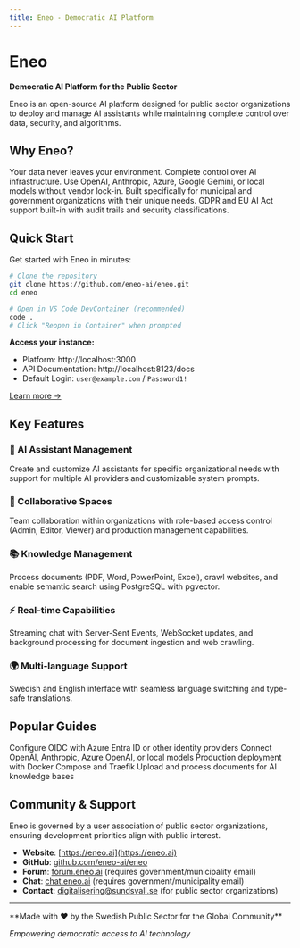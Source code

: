 ```yaml
---
title: Eneo - Democratic AI Platform
---
```



# Eneo

**Democratic AI Platform for the Public Sector**

Eneo is an open-source AI platform designed for public sector organizations to deploy and manage AI assistants while maintaining complete control over data, security, and algorithms.

## Why Eneo?

<Cards>
  <Card title="🔒 Data Sovereignty" href="/docs/security-compliance">
    Your data never leaves your environment. Complete control over AI infrastructure.
  </Card>
  <Card title="🤝 Model Agnostic" href="/guides/ai-providers">
    Use OpenAI, Anthropic, Azure, Google Gemini, or local models without vendor lock-in.
  </Card>
  <Card title="🏛️ Public Sector Focus" href="/about">
    Built specifically for municipal and government organizations with their unique needs.
  </Card>
  <Card title="📋 Compliance Ready" href="/docs/security-compliance">
    GDPR and EU AI Act support built-in with audit trails and security classifications.
  </Card>
</Cards>

## Quick Start

Get started with Eneo in minutes:

```bash
# Clone the repository
git clone https://github.com/eneo-ai/eneo.git
cd eneo

# Open in VS Code DevContainer (recommended)
code .
# Click "Reopen in Container" when prompted
```

**Access your instance:**
- Platform: http://localhost:3000
- API Documentation: http://localhost:8123/docs
- Default Login: `user@example.com` / `Password1!`

[Learn more →](/docs/getting-started)

## Key Features

### 🤖 AI Assistant Management
Create and customize AI assistants for specific organizational needs with support for multiple AI providers and customizable system prompts.

### 🏢 Collaborative Spaces
Team collaboration within organizations with role-based access control (Admin, Editor, Viewer) and production management capabilities.

### 📚 Knowledge Management
Process documents (PDF, Word, PowerPoint, Excel), crawl websites, and enable semantic search using PostgreSQL with pgvector.

### ⚡ Real-time Capabilities
Streaming chat with Server-Sent Events, WebSocket updates, and background processing for document ingestion and web crawling.

### 🌍 Multi-language Support
Swedish and English interface with seamless language switching and type-safe translations.

## Popular Guides

<Cards>
  <Card title="Authentication & OIDC" href="/guides/authentication">
    Configure OIDC with Azure Entra ID or other identity providers
  </Card>
  <Card title="AI Provider Setup" href="/guides/ai-providers">
    Connect OpenAI, Anthropic, Azure OpenAI, or local models
  </Card>
  <Card title="Deployment" href="/guides/deployment">
    Production deployment with Docker Compose and Traefik
  </Card>
  <Card title="Document Processing" href="/guides/document-processing">
    Upload and process documents for AI knowledge bases
  </Card>
</Cards>

## Community & Support

Eneo is governed by a user association of public sector organizations, ensuring development priorities align with public interest.

- **Website**: [https://eneo.ai](https://eneo.ai)
- **GitHub**: [github.com/eneo-ai/eneo](https://github.com/eneo-ai/eneo)
- **Forum**: [forum.eneo.ai](https://forum.eneo.ai) (requires government/municipality email)
- **Chat**: [chat.eneo.ai](https://chat.eneo.ai) (requires government/municipality email)
- **Contact**: digitalisering@sundsvall.se (for public sector organizations)

---

<div style={{ marginTop: '2rem', padding: '1rem', borderTop: '1px solid var(--nextra-border-color)' }}>
  **Made with ❤️ by the Swedish Public Sector for the Global Community**

  *Empowering democratic access to AI technology*
</div>